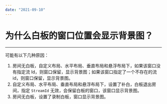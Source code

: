 ```yaml
---
date: "2021-09-10"
---
```

# 为什么白板的窗口位置会显示背景图？
---

可能有以下几种原因：
1. 房间无白板，自定义布局、水平布局、垂直布局和悬浮布局下，如果该窗口没有指定流 Id，则窗口保留，显示背景图；如果该窗口指定了一个不存在的流 id，则窗口保留，显示背景图。
2. 自定义布局、水平布局、垂直布局和悬浮布局下，设置了补白，白板退出房间，指定 `StreamId` 无效，会保留白板的窗口，该窗口显示背景图。
3. 房间无白板，设置了录制白板，窗口显示背景图。